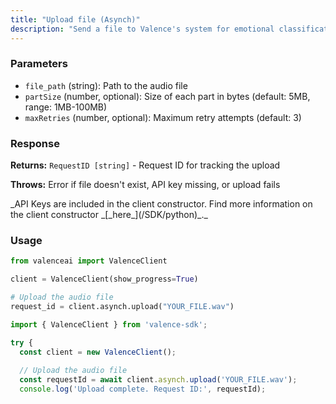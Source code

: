 ```yaml
---
title: "Upload file (Asynch)"
description: "Send a file to Valence's system for emotional classification."
---
```


### Parameters

- `file_path` (string): Path to the audio file
- `partSize` (number, optional): Size of each part in bytes (default: 5MB, range: 1MB-100MB)
- `maxRetries` (number, optional): Maximum retry attempts (default: 3)

### Response

**Returns:** `RequestID [string]` - Request ID for tracking the upload

**Throws:** Error if file doesn't exist, API key missing, or upload fails

<Info>
  _API Keys are included in the client constructor. Find more information on the client constructor _[_here_](/SDK/python)_._
</Info>

### Usage

<CodeGroup>

```python Python
from valenceai import ValenceClient

client = ValenceClient(show_progress=True)

# Upload the audio file
request_id = client.asynch.upload("YOUR_FILE.wav")
```


```javascript Javascript
import { ValenceClient } from 'valence-sdk';

try {
  const client = new ValenceClient();
  
  // Upload the audio file
  const requestId = await client.asynch.upload('YOUR_FILE.wav');
  console.log('Upload complete. Request ID:', requestId);
```

</CodeGroup>